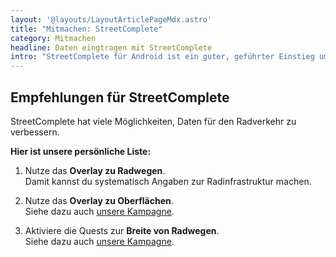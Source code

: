 ```yaml
---
layout: '@layouts/LayoutArticlePageMdx.astro'
title: "Mitmachen: StreetComplete"
category: Mitmachen
headline: Daten eingtragen mit StreetComplete
intro: "StreetComplete für Android ist ein guter, geführter Einstieg um unterwegs OpenStreetMap zu bearbeiten"
---
```



<MegaButton
  href="https://streetcomplete.app/"
  iconKey="download"
  label="StreetComplete herunterladen"
  subline="OpenStreetMap unterwegs aktualisieren…"
  className="mt-3"
/>

## Empfehlungen für StreetComplete

StreetComplete hat viele Möglichkeiten, Daten für den Radverkehr zu verbessern.

**Hier ist unsere persönliche Liste:**

1. Nutze das **Overlay zu Radwegen**.<br />
   Damit kannst du systematisch Angaben zur Radinfrastruktur machen.

1. Nutze das **Overlay zu Oberflächen**.<br />
    Siehe dazu auch [unsere Kampagne](/kampagnen/missing_surface).

1. Aktiviere die Quests zur **Breite von Radwegen**.<br />
    Siehe dazu auch [unsere Kampagne](/kampagnen/missing_width).
